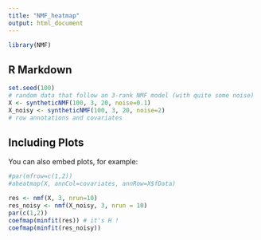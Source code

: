 ```yaml
---
title: "NMF_heatmap"
output: html_document
---
```


```r
library(NMF)
```

## R Markdown

```r
set.seed(100)
# random data that follow an 3-rank NMF model (with quite some noise)
X <- syntheticNMF(100, 3, 20, noise=0.1)
X_noisy <- syntheticNMF(100, 3, 20, noise=2)
# row annotations and covariates
```

## Including Plots

You can also embed plots, for example:

```r
#par(mfrow=c(1,2))
#aheatmap(X, annCol=covariates, annRow=X$fData)
```

```r
res <- nmf(X, 3, nrun=10)
res_noisy <- nmf(X_noisy, 3, nrun = 10)
par(c(1,2))
coefmap(minfit(res)) # it's H !
coefmap(minfit(res_noisy))

```